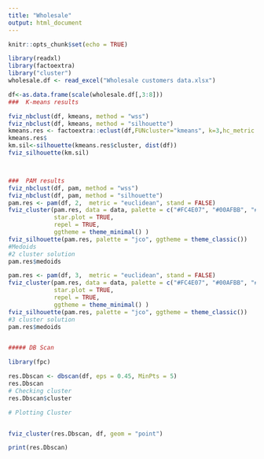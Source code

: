 ```yaml
---
title: "Wholesale"
output: html_document
---
```


```r
knitr::opts_chunk$set(echo = TRUE)
```

 

```r
library(readxl)
library(factoextra)
library("cluster")
wholesale.df <- read_excel("Wholesale customers data.xlsx")

df<-as.data.frame(scale(wholesale.df[,3:8]))
###  K-means results

fviz_nbclust(df, kmeans, method = "wss") 
fviz_nbclust(df, kmeans, method = "silhouette") 
kmeans.res <- factoextra::eclust(df,FUNcluster="kmeans", k=3,hc_metric = "euclidean")
kmeans.res$
km.sil<-silhouette(kmeans.res$cluster, dist(df))
fviz_silhouette(km.sil)



###  PAM results     
fviz_nbclust(df, pam, method = "wss") 
fviz_nbclust(df, pam, method = "silhouette") 
pam.res <- pam(df, 2,  metric = "euclidean", stand = FALSE)
fviz_cluster(pam.res, data = data, palette = c("#FC4E07", "#00AFBB", "#E7B800"), ellipse.type = "euclid", 
             star.plot = TRUE, 
             repel = TRUE, 
             ggtheme = theme_minimal() )
fviz_silhouette(pam.res, palette = "jco", ggtheme = theme_classic())
#Medoids
#2 cluster solution
pam.res$medoids

pam.res <- pam(df, 3,  metric = "euclidean", stand = FALSE)
fviz_cluster(pam.res, data = data, palette = c("#FC4E07", "#00AFBB", "#E7B800"), ellipse.type = "euclid", 
             star.plot = TRUE, 
             repel = TRUE, 
             ggtheme = theme_minimal() )
fviz_silhouette(pam.res, palette = "jco", ggtheme = theme_classic())
#3 cluster solution
pam.res$medoids


##### DB Scan

library(fpc)

res.Dbscan <- dbscan(df, eps = 0.45, MinPts = 5)
res.Dbscan
# Checking cluster
res.Dbscan$cluster

# Plotting Cluster


fviz_cluster(res.Dbscan, df, geom = "point")

print(res.Dbscan)
 
```

